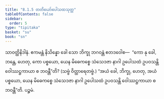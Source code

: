 ```yaml
---
title: "8.1.5 တတိယော်ပေါသထသုတ္တ"
tableOfContents: false
sidebar:
  order: 5
type: "tipitaka"
basket: "su"
book: "sn"
---
```



<DynamicBreadcrumb />

<Division number="346" book="sn" e="ch" v="18" p="330">

<Paragraph number="1160" book="sn">
သာဝတ္ထိနိဒါနံ. ဧကမန္တံ နိသိန္နော ခေါ သော ဘိက္ခု ဘဂဝန္တံ ဧတဒဝေါစ—  “ကော နု ခေါ, ဘန္တေ, ဟေတု, ကော ပစ္စယော, ယေန မိဓေကစ္စေ သံသေဒဇာ နာဂါ ဥပေါသထံ ဥပဝသန္တိ ဝေါဿဋ္ဌကာယာ စ ဘဝန္တီ”တိ? (သဗ္ဗံ ဝိတ္ထာရေတဗ္ဗံ.) “အယံ ခေါ, ဘိက္ခု, ဟေတု, အယံ ပစ္စယော, ယေန မိဓေကစ္စေ သံသေဒဇာ နာဂါ ဥပေါသထံ ဥပဝသန္တိ ဝေါဿဋ္ဌကာယာ စ ဘဝန္တီ”တိ.

</Paragraph>
</Division>

<Paragraph number="1161" type="center" book="sn">
ပဉ္စမံ.
</Paragraph>